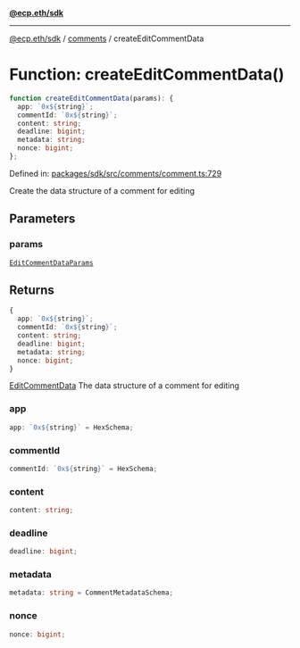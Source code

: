 [**@ecp.eth/sdk**](../../index.mdx)

***

[@ecp.eth/sdk](/sdk-reference/index.mdx) / [comments](/sdk-reference/comments/index.mdx) / createEditCommentData

# Function: createEditCommentData()

```ts
function createEditCommentData(params): {
  app: `0x${string}`;
  commentId: `0x${string}`;
  content: string;
  deadline: bigint;
  metadata: string;
  nonce: bigint;
};
```

Defined in: [packages/sdk/src/comments/comment.ts:729](https://github.com/ecp-eth/comments-monorepo/blob/main/packages/sdk/src/comments/comment.ts#L729)

Create the data structure of a comment for editing

## Parameters

### params

[`EditCommentDataParams`](/sdk-reference/comments/type-aliases/EditCommentDataParams.mdx)

## Returns

```ts
{
  app: `0x${string}`;
  commentId: `0x${string}`;
  content: string;
  deadline: bigint;
  metadata: string;
  nonce: bigint;
}
```

[EditCommentData](/sdk-reference/comments/type-aliases/EditCommentData.mdx) The data structure of a comment for editing

### app

```ts
app: `0x${string}` = HexSchema;
```

### commentId

```ts
commentId: `0x${string}` = HexSchema;
```

### content

```ts
content: string;
```

### deadline

```ts
deadline: bigint;
```

### metadata

```ts
metadata: string = CommentMetadataSchema;
```

### nonce

```ts
nonce: bigint;
```
